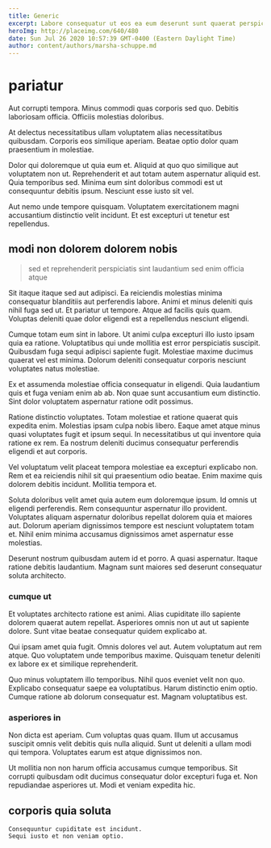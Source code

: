 ```yaml
---
title: Generic
excerpt: Labore consequatur ut eos ea eum deserunt sunt quaerat perspiciatis. Ratione incidunt excepturi. Est dignissimos facilis facilis.
heroImg: http://placeimg.com/640/480
date: Sun Jul 26 2020 10:57:39 GMT-0400 (Eastern Daylight Time)
author: content/authors/marsha-schuppe.md
---
```

# pariatur

Aut corrupti tempora. Minus commodi quas corporis sed quo. Debitis laboriosam officia. Officiis molestias doloribus.
  
At delectus necessitatibus ullam voluptatem alias necessitatibus quibusdam. Corporis eos similique aperiam. Beatae optio dolor quam praesentium in molestiae.
  
Dolor qui doloremque ut quia eum et. Aliquid at quo quo similique aut voluptatem non ut. Reprehenderit et aut totam autem aspernatur aliquid est. Quia temporibus sed. Minima eum sint doloribus commodi est ut consequuntur debitis ipsum. Nesciunt esse iusto sit vel.
  
Aut nemo unde tempore quisquam. Voluptatem exercitationem magni accusantium distinctio velit incidunt. Et est excepturi ut tenetur est repellendus.

## modi non dolorem dolorem nobis

> sed et reprehenderit perspiciatis sint laudantium sed enim officia atque

Sit itaque itaque sed aut adipisci. Ea reiciendis molestias minima consequatur blanditiis aut perferendis labore. Animi et minus deleniti quis nihil fuga sed ut. Et pariatur ut tempore. Atque ad facilis quis quam. Voluptas deleniti quae dolor eligendi est a repellendus nesciunt eligendi.
  
Cumque totam eum sint in labore. Ut animi culpa excepturi illo iusto ipsam quia ea ratione. Voluptatibus qui unde mollitia est error perspiciatis suscipit. Quibusdam fuga sequi adipisci sapiente fugit. Molestiae maxime ducimus quaerat vel est minima. Dolorum deleniti consequatur corporis nesciunt voluptates natus molestiae.
  
Ex et assumenda molestiae officia consequatur in eligendi. Quia laudantium quis et fuga veniam enim ab ab. Non quae sunt accusantium eum distinctio. Sint dolor voluptatem aspernatur ratione odit possimus.
  
Ratione distinctio voluptates. Totam molestiae et ratione quaerat quis expedita enim. Molestias ipsam culpa nobis libero. Eaque amet atque minus quasi voluptates fugit et ipsum sequi. In necessitatibus ut qui inventore quia ratione ex rem. Ea nostrum deleniti ducimus consequatur perferendis eligendi et aut corporis.
  
Vel voluptatum velit placeat tempora molestiae ea excepturi explicabo non. Rem et ea reiciendis nihil sit qui praesentium odio beatae. Enim maxime quis dolorem debitis incidunt. Mollitia tempora et.
  
Soluta doloribus velit amet quia autem eum doloremque ipsum. Id omnis ut eligendi perferendis. Rem consequuntur aspernatur illo provident. Voluptates aliquam aspernatur doloribus repellat dolorem quia et maiores aut. Dolorum aperiam dignissimos tempore est nesciunt voluptatem totam et. Nihil enim minima accusamus dignissimos amet aspernatur esse molestias.
  
Deserunt nostrum quibusdam autem id et porro. A quasi aspernatur. Itaque ratione debitis laudantium. Magnam sunt maiores sed deserunt consequatur soluta architecto.

### cumque ut

Et voluptates architecto ratione est animi. Alias cupiditate illo sapiente dolorem quaerat autem repellat. Asperiores omnis non ut aut ut sapiente dolore. Sunt vitae beatae consequatur quidem explicabo at.
  
Qui ipsam amet quia fugit. Omnis dolores vel aut. Autem voluptatum aut rem atque. Quo voluptatem unde temporibus maxime. Quisquam tenetur deleniti ex labore ex et similique reprehenderit.
  
Quo minus voluptatem illo temporibus. Nihil quos eveniet velit non quo. Explicabo consequatur saepe ea voluptatibus. Harum distinctio enim optio. Cumque ratione ab dolorum consequatur est. Magnam voluptatibus est.

### asperiores in

Non dicta est aperiam. Cum voluptas quas quam. Illum ut accusamus suscipit omnis velit debitis quis nulla aliquid. Sunt ut deleniti a ullam modi qui tempora. Voluptates earum est atque dignissimos non.
  
Ut mollitia non non harum officia accusamus cumque temporibus. Sit corrupti quibusdam odit ducimus consequatur dolor excepturi fuga et. Non repudiandae asperiores ut. Modi et veniam expedita hic.

## corporis quia soluta

```text
Consequuntur cupiditate est incidunt.
Sequi iusto et non veniam optio.
```

